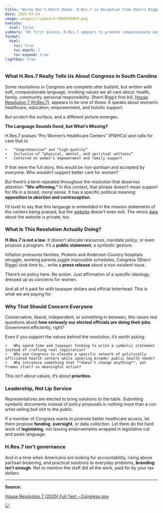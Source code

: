 ```yaml
---
title: "Words Don’t Match Deeds. H.Res.7 is Deception from Sherri Biggs"
date: 2025-03-24
image: images/clipboard-2989769869.png
execute:
  eval: false
summary: "At first glance, H.Res.7 appears to promote compassionate women’s healthcare—but beneath its polished language lies a targeted ideological agenda - a bunch of bull shit. Tthe resolution’s hidden anti-contraception stance and the troubling trend of performative politics. Showmans ship, con artist, and bull shit artist is what we call it. Where is D.O.G.E. when it comes to political waste?"
format:
  html:
    toc: true
    toc-depth: 2
    toc-expand: true
lightbox: true
---
```


### What H.Res.7 Really Tells Us About Congress in South Carolina

Some resolutions in Congress are complete utter bullshit, but written with soft, compassionate language, invoking values we all care about: health, family, community, personal responsibility. Sherri Bigg's first bill, [House Resolution 7 (H.Res.7)](https://www.congress.gov/bill/119th-congress/house-resolution/7/text), appears to be one of those. It speaks about women’s healthcare, education, empowerment, and holistic support.

But scratch the surface, and a different picture emerges.

**The Language Sounds Good, but What’s Missing?**

H.Res.7 praises “Pro Women’s Healthcare Centers” (PWHCs) and calls for care that is:

```         
•   “Comprehensive” and “high-quality”
•   Inclusive of “physical, mental, and spiritual wellness”
•   Centered on women’s empowerment and family support
```

If that were the full story, this would be non-partisan and accepted by everyone. Who wouldn’t support better care for women?

But there’s a term repeated throughout the resolution that deserves attention: **“life-affirming.”** In this context, that phrase doesn’t mean support for life in a broad, moral sense. It has a specific political meaning: **opposition to abortion and contraception.**

I'd lovet to say that this langauge is embedded in the mission statements of the centers being praised, but the [website](www.pwhcenters.org) doesn't even exit. The whois [data](https://www.whois.com/whois/pwhcenters.com) about the website is private, too.

### **What Is This Resolution Actually Doing?**

**H.Res.7 is not a law**. It doesn’t allocate resources, mandate policy, or even propose a program. It’s a **public statement**, a symbolic gesture.

Inflation pressures families, Pickens and Anderson Country hospitals struggle, working parents juggle impossible schedules, Congress (Sherri Biggs) took time to… write a **press release** about a non-existent issue.

There’s no policy here. No action. Just affirmation of a specific ideology, dressed up as concerns for women.

And all of it paid for with taxpayer dollars and official letterhead. This is what we are paying for.

### **Why That Should Concern Everyone**

Conservative, liberal, independent, or something in between, this raises real questions about **how seriously our elected officials are doing their jobs**. Government efficiently, right?

Even if you support the values behind the resolution, it’s worth asking:

```         
•   Why spend time and taxpayer funding to write a symbolic statement instead of crafting real legislation?
•   Why use Congress to elevate a specific network of politically affiliated health centers while ignoring broader public health needs?
•   Why introduce something that **doesn’t change anything**, yet frames itself as meaningful action?
```

This isn’t about values, it’s about **priorities**.

### **Leadership, Not Lip Service**

Representatives are elected to bring solutions to the table. Submiting symbolic documents instead of policy proposals is nothing more than a con artist selling bull shit to the public.

If a member of Congress wants to promote better healthcare access, let them propose **funding**, **oversight**, or data collection. Let them do the hard work of **legislating**, not issuing endorsements wrapped in legislative cut and paste language.

### **H.Res.7 isn’t governance**

And in a time when Americans are looking for accountability, rising above partisan bickering, and practical solutions to everyday problems, **branding isn’t enough**. Not to mention the staff did all the work, paid for by your tax dollars.

------------------------------------------------------------------------

**Source:**

[House Resolution 7 (2025) Full Text – Congress.gov](https://www.congress.gov/bill/119th-congress/house-resolution/7/text)

![](images/clipboard-2989769869.png)
